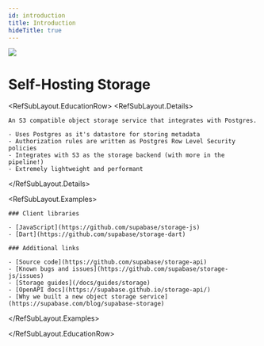 ```yaml
---
id: introduction
title: Introduction
hideTitle: true
---
```


<div className="flex items-start gap-6 not-prose" id="introduction">
  <img src="/docs/img/icons/menu/reference-storage.svg" className="w-8 h-8 rounded" />
  <div className="flex flex-col gap-2">
    <h1 className="text-3xl text-scale-1200 m-0">Self-Hosting Storage</h1>
  </div>
</div>

<RefSubLayout.EducationRow>
  <RefSubLayout.Details>

    An S3 compatible object storage service that integrates with Postgres.

    - Uses Postgres as it's datastore for storing metadata
    - Authorization rules are written as Postgres Row Level Security policies
    - Integrates with S3 as the storage backend (with more in the pipeline!)
    - Extremely lightweight and performant

  </RefSubLayout.Details>

  <RefSubLayout.Examples>

    ### Client libraries

    - [JavaScript](https://github.com/supabase/storage-js)
    - [Dart](https://github.com/supabase/storage-dart)

    ### Additional links

    - [Source code](https://github.com/supabase/storage-api)
    - [Known bugs and issues](https://github.com/supabase/storage-js/issues)
    - [Storage guides](/docs/guides/storage)
    - [OpenAPI docs](https://supabase.github.io/storage-api/)
    - [Why we built a new object storage service](https://supabase.com/blog/supabase-storage)

  </RefSubLayout.Examples>

</RefSubLayout.EducationRow>
